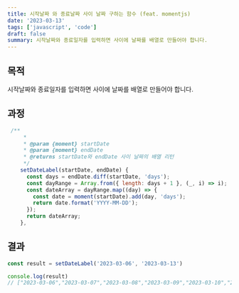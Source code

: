 ```yaml
---
title: 시작날짜 와 종료날짜 사이 날짜 구하는 함수 (feat. momentjs)
date: '2023-03-13'
tags: ['javascript', 'code']
draft: false
summary: 시작날짜와 종료일자를 입력하면 사이에 날짜를 배열로 만들어야 합니다.
---
```


## 목적

시작날짜와 종료일자를 입력하면 사이에 날짜를 배열로 만들어야 합니다.

## 과정

```js
 /**
     *
     * @param {moment} startDate
     * @param {moment} endDate
     * @returns startDate와 endDate 사이 날짜의 배열 리턴
     */
    setDateLabel(startDate, endDate) {
      const days = endDate.diff(startDate, 'days');
      const dayRange = Array.from({ length: days + 1 }, (_, i) => i);
      const dateArray = dayRange.map((day) => {
        const date = moment(startDate).add(day, 'days');
        return date.format('YYYY-MM-DD');
      });
      return dateArray;
    },
```

## 결과
```js
const result = setDateLabel('2023-03-06', '2023-03-13')

console.log(result)
// ["2023-03-06","2023-03-07","2023-03-08","2023-03-09","2023-03-10","2023-03-11","2023-03-12","2023-03-13"]
```